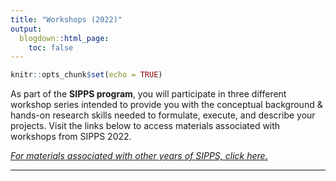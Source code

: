 ```yaml
---
title: "Workshops (2022)"
output:
  blogdown::html_page:
    toc: false
---
```


```r
knitr::opts_chunk$set(echo = TRUE)
```

As part of the **SIPPS program**, you will participate in three different workshop series intended to provide you with the conceptual background & hands-on research skills needed to formulate, execute, and describe your projects. Visit the links below to access materials associated with workshops from SIPPS 2022. 
<p>

<div align="center">[*For materials associated with other years of SIPPS, click here.*](/workshops)</div>

<hr>
